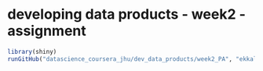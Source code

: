 # developing data products - week2 - assignment

```r
library(shiny)
runGitHub("datascience_coursera_jhu/dev_data_products/week2_PA", "ekkal")
```

